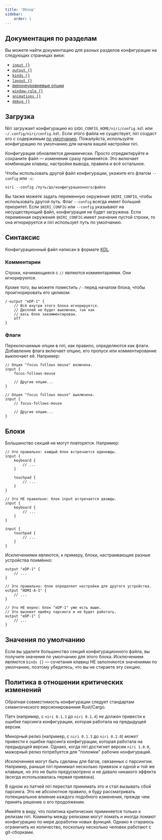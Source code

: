 ```yaml
---
title: 'Обзор'
sidebar:
    order: 1
---
```


## Документация по разделам

Вы можете найти документацию для разных разделов конфигурации на следующих
страницах вики:

-   [`input {}`](#)
-   [`output {}`](#)
-   [`binds {}`](#)
-   [`layout {}`](#)
-   [верхнеуровневые опции](#)
-   [`window-rule {}`](#)
-   [`animations {}`](#)
-   [`debug {}`](#)

## Загрузка

Niri загружает конфигурацию из `$XDG_CONFIG_HOME/niri/config.kdl` или `~/.config/niri/config.kdl`.
Если этого файла не существует, niri создаст его с содержимым
[по умолчанию](https://github.com/YaLTeR/niri/blob/main/resources/default-config.kdl).
Пожалуйста, используйте конфигурацию по умолчанию для начала вашей настройки niri.

Конфигурация обновляется динамически. Просто отредактируйте и сохраните файл &mdash;
изменения сразу применятся. Это включает комбинации клавиш, настройки вывода, правила
и всё остальное.

Чтобы использовать другой файл конфигурации, укажите его флагом `--config` или `-c`:

```shell
niri --config /путь/до/конфигурационного/файла
```

Вы также можете задать переменную окружения `$NIRI_CONFIG`, чтобы использовать другой
путь. Флаг `--config` всегда имеет больший приоритет. Если `$NIRI_CONFIG` или `--config`
указывают на несуществующий файл, конфигурация не будет загружена. 
Если переменная окружения `$NIRI_CONFIG` имеет значение пустой строки,
то она игнорируется и niri использует путь по умолчанию.

## Синтаксис

Конфигурационный файл написан в формате [KDL](https://kdl.dev/).

### Комментарии

Строки, начинающиеся с `//` являются комментариями. Они игнорируются.

Кроме того, вы можете поместить `/-` перед началом блока, чтобы
проигнорировать его целиком:

```kdl
/-output "eDP-1" {
    // Всё внутри этого блока игнорируется.
    // Дисплей не будет выключен, так как
    // весь блок закомментирован.
    off
}
```

### Флаги

Переключаемые опции в niri, как правило, определяются как флаги.
Добавление флага включает опцию, его пропуск или комментирование
выключает её. Например:

```kdl
// Опция "focus follows mouse" включена.
input {
    focus-follows-mouse

    // Другие опции...
}
```

```kdl
// Опция "focus follows mouse" выключена.
input {
    // focus-follows-mouse

    // Другие опции...
}
```

## Блоки

Большинство секций не могут повторятся. Например:

```kdl
// Это правильно: каждый блок встречается единожды.
input {
    keyboard {
        // ...
    }

    touchpad {
        // ...
    }
}
```

```kdl
// Это НЕ правильно: блок input встречается дважды.
input {
    keyboard {
        // ...
    }
}

input {
    touchpad {
        // ...
    }
}
```

Исключениями являются, к примеру, блоки, настраивающие разные устройства
поимённо:


```kdl
output "eDP-1" {
    // ...
}

// Это правильно: блок определяет настройки для другого устройства.
output "HDMI-A-1" {
    // ...
}

// Это НЕ верно: блок "eDP-1" уже есть выше.
// Это вызовет ошибку парсинга и не будет работать.
output "eDP-1" {
    // ...
}
```

## Значения по умолчанию

Если вы удалите большинство секций конфигурационного файла,
вы получите значения по умолчанию для этого блока.
Исключением являются `binds {}` &mdash; сочетания клавиш НЕ заполняются
значениями по умолчанию, поэтому убедитесь, что вы не стираете эту секцию.

## Политика в отношении критических изменений

Обратная совместимость конфигурации следует стандартам семантического
версионированния Rust/Cargo.

Патч (например, с `niri 0.1.3` до `niri 0.1.4`) *не должен* привести к ошибке
парсинга конфигурации, которая работала на предыдущей версии.

Минорный релиз (например, с `niri 0.1.3` до `niri 0.2.0`) *может* привести к
ошибке парсинга конфигурации, которая работала на предыдущей версии.
Однако, когда niri достигнет версии `niri 1.0.0`, мажорный релиз потребуется
для "поломки" рабочих конфигураций.

Исключениея могут быть сделаны для багов, связанных с парсингом.
Например, раньше niri принимал несколько привязок к одной и той же клавише,
но это не было предусмотрено и не давало никакого эффекта
(всегда использовалась первая привязка).

В одном из патчей niri перестал принимать это и стал вызывать сбой парсинга.
Это не абсолютное правило, я буду рассматривать потенциальное влияние каждого
подобного изменения, прежде чем принять решение о его продолжении.

Имейте в виду, что политика  критических применяется только к релизам niri.
Коммиты между релизами могут ломать и иногда ломают конфигурацию по мере
доработки новых функций. Однако я стараюсь ограничить их количество, поскольку
несколько человек работают с git-сборками.
